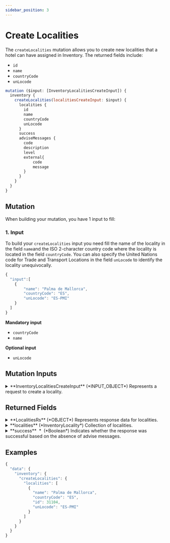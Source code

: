 ```yaml
---
sidebar_position: 3
---
```


# Create Localities

The `createLocalities` mutation allows you to create new localities that a hotel can have assigned in Inventory. The returned fields include:

* `id`
* `name`
* `countryCode`
* `unLocode`


```js
mutation ($input: [InventoryLocalitiesCreateInput]) {
  inventory {
    createLocalities(localitiesCreateInput: $input) {
      localities {
        id
        name
        countryCode
        unLocode
      }
      success
      adviseMessages {
        code
        description
        level
        external{
            code
            message
        }
      }
    }
  }
}
```

## Mutation

When building your mutation, you have 1 input to fill:


### 1. Input   
To build your `createLocalities` input you need fill the name of the locality in the field `name`and the ISO 2-character country code where the locality is located in the field `countryCode`.
You can also specify the United Nations code for Trade and Transport Locations in the field `unLocode` to identify the locality unequivocally.

```js
{
  "input":[
    {
        "name": "Palma de Mallorca",
        "countryCode": "ES",
        "unLocode": "ES-PMI"
    }
  ]
}
```

**Mandatory input**
* `countryCode`
* `name`

**Optional input**
* `unLocode`

## Mutation Inputs


<details>
  <summary>
  **InventoryLocalitiesCreateInput** (*INPUT_OBJECT*)  
  Represents a request to create a locality.  
  </summary>
  
  <details style={{ pointerEvents: "none" }}>
    <summary>
    **name**&nbsp;<span class="required"> *</span>&nbsp; (*String*)  
    Sets the name of the locality.  
    </summary>
  </details>

  <details style={{ pointerEvents: "none" }}>
    <summary>
    **countryCode**&nbsp;<span class="required"> *</span>&nbsp; (*String*)  
    Sets the country code, as ISO2, of the locality.  
    </summary>
  </details>

  <details style={{ pointerEvents: "none" }}>
    <summary>
    **unLocode** (*String*)  
    United Nations code for Trade and Transport Locations.
It is not mandatory but it is recommended in order to identify the locality unequivocally.  
    </summary>
  </details>
  
</details>



## Returned Fields


<details>
  <summary>
  **LocalitiesRs** (*OBJECT*)  
  Represents response data for localities.  
  </summary>
  
  
  <details>
    <summary>
    **adviseMessages** (*AdviseMessage*)  
    Collection of advise messages.  
    </summary>

    <details style={{ pointerEvents: "none" }}>
      <summary>
      **code**&nbsp;<span class="required"> *</span>&nbsp; (*ID*)  
      AM code: The following codes can be returned:  
      </summary>
    </details>

    <details style={{ pointerEvents: "none" }}>
      <summary>
      **type**&nbsp;<span class="required"> *</span>&nbsp; (*String*)  
      Error type: The following types are valid:[type]  
      </summary>
    </details>

    <details style={{ pointerEvents: "none" }}>
      <summary>
      **description**&nbsp;<span class="required"> *</span>&nbsp; (*String*)  
      Error description  
      </summary>
    </details>

    <details style={{ pointerEvents: "none" }}>
      <summary>
      **level**&nbsp;<span class="required"> *</span>&nbsp; (*Enum of AdviseMessageLevel*)  
      Indicates the level of importance of the message.
Possible values: ERROR, WARN, INFO.  
      Possible values:  
      `WARN`  
      `ERROR`  
      `INFO`  
      </summary>
    </details>

    <details>
      <summary>
      **external** (*ExternalMessage*)  
      Specify the external message.  
      </summary>

      <details style={{ pointerEvents: "none" }}>
        <summary>
        **code** (*String*)  
        External code.  
        </summary>
      </details>

      <details style={{ pointerEvents: "none" }}>
        <summary>
        **message**&nbsp;<span class="required"> *</span>&nbsp; (*String*)  
        External message.  
        </summary>
      </details>
    </details>

    <details style={{ pointerEvents: "none" }}>
      <summary>
      **correlationID**&nbsp;<span class="required"> *</span>&nbsp; (*ID*)  
      Identifier to investigate the cause of the error.  
      </summary>
    </details>
  </details>

  <details>
    <summary>
    **localities** (*InventoryLocality*)  
    Collection of localities.  
    </summary>

    <details style={{ pointerEvents: "none" }}>
      <summary>
      **id**&nbsp;<span class="required"> *</span>&nbsp; (*Int*)  
      Unique identifier for the locality.  
      </summary>
    </details>

    <details style={{ pointerEvents: "none" }}>
      <summary>
      **name** (*String*)  
      Name of the locality.  
      </summary>
    </details>

    <details style={{ pointerEvents: "none" }}>
      <summary>
      **countryCode** (*String*)  
      ISO 2-character country code associated with the locality.  
      </summary>
    </details>

    <details style={{ pointerEvents: "none" }}>
      <summary>
      **unLocode** (*String*)  
      UN/LOCODE associated with the locality.  
      </summary>
    </details>
  </details>

  <details style={{ pointerEvents: "none" }}>
    <summary>
    **success**&nbsp;<span class="required"> *</span>&nbsp; (*Boolean*)  
    Indicates whether the response was successful based on the absence of advise messages.  
    </summary>
  </details>
</details>



## Examples
```js
{
  "data": {
    "inventory": {
      "createLocalities": {
        "localities": [
          {
            "name": "Palma de Mallorca",
            "countryCode": "ES",
            "id": 31104,
            "unLocode": "ES-PMI"
          }
        ]
      }
    }
  }
}
```